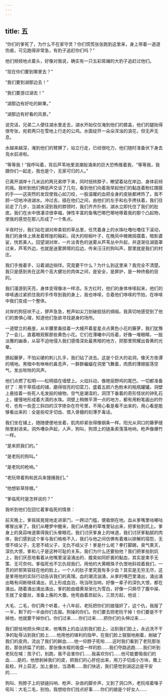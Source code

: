 ```yaml
---
---
---
```

title: 五
---




“你们的爹死了，为什么不在家守灵？你们慌慌张张跑到这里来，身上带着一道道伤痕，可见跑得非常急，有豹子追赶你们吗？”

他们频频地点着头，好像对我说，确实有一只五彩斑斓的大豹子追赶过他们。

“现在你们要到哪里去？”

“我们要到湖那边去！”

“我们要游过湖去！”

“湖那边有好吃的鲜果。”

“湖那边有好看的风景。”

说完话，兄弟二人便往湖水里走去，湖水开始仅仅淹到他们的膝盖，他们的腿抬得很夸张，宛若两只在雪地上行走的公鸡。水面绽开一朵朵浑浊的浪花，但无声无息。

水越来越深，淹到他们的臂膊了，站立行走，已经很吃力，他们随时准备伏下身去凫水前进啦。

“等等我！”我呼叫着，背后芦苇地里浪潮般涌来的巨大恐怖推着我，“等等我，我跟你们一起走，我也是个，无家可归的人。”

已离开湖岸十几米远的两兄弟停下来，同时扭转脖子，瞭望着站在岸边、身体前倾的我。我听到他们俩低声交谈了几句，看到他们向着我举起他们的黏连着粉红蹼膜的手——这突然的发现使我心如刀绞，一股温暖的血把全身的皮肤都烤热了。我不顾一切地冲进湖水。冲过去，插在他们之间，由他们的左手和右手搀扶着，我们往前走了几步，当湖水浸到我的脖颈时，我们齐齐扑倒，湖水立即托住了我们的肚皮。我们在水中很凄凉很幸福，弹性丰富的鱼嘴巴唧巴唧地啄着我的那个凸起物，使我的感觉在那儿形成了一个焦点。

半夜时分，我们站在湖对岸柔软的草丛里，任凭着身上的水珠吐噜吐噜往下滚动，我们的身体上焕发着辉煌的釉彩。阔大的棕榈叶子，在晚风中微微摇摆着，暗影婆娑，恍若美人。回望湖对岸，一片淡青色的迷雾从芦苇丛中升起，并逐渐往湖面罩过来，芦苇外边，也就是迷雾屏障的后边，传来汪汪的狗叫声，那里就是我们的村庄。

我们手挽着手，沿着湖边徜徉。究竟要干什么？为什么到这里来？我完全不清楚。我只是感到夹在这两个高大健壮的肉体之间，是安全，是屏护，是一种终极的目的。

我们漫游到天亮，身体变得像冰一样凉。东方红时，他们的身体哆嗦起来，他们的哆嗦通过紧抓住我的手传导到我的身上，我也哆嗦，合着他们哆嗦的节拍，在哆嗦中我们变成一个整体。

对岸的狗狂吠不止，锣声急急，枪声如尖刀划破挺括的绸缎。我真切地感受到了他们的畏惧心理，知道他们急欲寻找避身的场所。

一道壁立的悬崖，从半腰里垂挂着一大幔开着星星点点黄色小花的藤萝，我们犹豫了一会儿，直着眼观察那些黄色小花。它们在薄曦中闪烁着，好像一堆眼睛，一股淡雅的幽香，从容不迫地侵入我们感情深处最黑暗的地方，把那里照耀出昏黄的光晕。

撩起藤萝，不怕尖硬的刺儿扎手，我们钻了进去。这是个巨大的岩洞，像天方夜谭的境地。黑暗中有咻咻的鼻息声，一群群蝙蝠在洞里飞舞着，肉质的薄翅振荡空气，发出咝咝的风声。

他们点燃了松明——松明插在墙壁上。火焰抖动，像艳丽野鸡的尾巴。一切都准备好了：用干草搭成的铺，磨得锃亮的切菜刀，盛着五颜六色粉末的瓶瓶罐罐。洞壁上悬挂着一些死人毛发般的植物，空气是潮湿的，洞顶下垂着的奇形怪状的钟乳石上，缓慢地形成着大滴的水珠。洞壁上稍微平滑一点的地方，都有用粉笔画出的符号，也有一些歪三斜四的汉字掺杂在符号里，不用心看是看不出来的，用心看是能够看出来的：全是些咬牙切齿、恨入骨髓的刻薄歹毒话。

我们坐在铺上，随随便便地坐着，肌肉却紧张得像钢条一样。阳光从洞口的藤萝缝隙里射进来。洞外嘈杂声起，人声，狗叫，狗颈上的链条索落落地响，枪声像爆竹一样。

“是来抓我们的。”

“是老阮的狗叫。”

“是老阮的枪响。”

“老阮带着狗和民兵来搜捕我们。”

“他想斩草除根。”

“爹临死时是怎样说的？”

我听到他们在回忆着爹临死的情景：

前天晚上，爹摇摇晃晃地走进家门，一跨过门槛，便栽倒在地。血从爹嘴里咕嘟咕嘟冒出来了。我们从睡梦中醒来，我们从栖身的草堆里钻出来，把爹抬到炕上。爹身上的臭蒜味道熏得我们头晕眼花。我们讨厌爹身上的味道，我们讨厌爹黏腻的肉体，我们感到这个爹与我们格格不入，我们与他之间仿佛有着难以排解的宿怨，无恨不结父子，无恩不结父子，无仇不结父子！爹是什么呢？拳打脚踢，臭气熏天，深仇大恨，爹和儿子是这种可耻的关系，我们为什么还要抬他？我们把爹抬到炕上，我们厌恶地看着从他嘴里滚滚涌出的、腥臭如同虾酱的黏血，其实是束手无策、无可奈何。爹临死也不忘仇视我们，用他的大黄眼珠子仇恨地斜视着我们，一贯的奸邪笑容挂在他的脸上。一个人的肚子里究竟有多少血？其实是无穷无尽，这是爹用他的实际行动告诉我们的真理。血的潮流汹涌，从爹的嘴巴里涌出，涌出涌出略有间断继续涌出，炕上形成血泊，咣当咣当响，好像一辈子的深仇大恨，都在涌出。随着涌出涌出涌出，爹的脸由蜡黄渐渐化为雪白，好像一只屙尽了腹中屎、生就了全腹丝，准备上蔟的大蚕。他弯曲着昂起头，三昂方起，他说：

大毛、二毛，你们两个听着，十八年前，老阮把你们的娘强奸了，这个仇，我报了一半，剩下的一半由你们去报。狗操的你们。你们要去把老阮干掉！你们要是不干掉他，他就要干掉你们。你们过来……你们过来……把你们的头伸过来……

我们胆怯地把头伸过来，他嘴唇上的血沾到我们脸上，沾到我们脸上，永远洗不干净的耻辱沾到我们脸上……他用他的锋利的指甲，在我们脸上狠狠地剐着，剐破了我们的皮肉，流出了我们的鲜血……他一仰脖子死啦……这时我们看到了老阮那张脸，那张挤扁了的脸，那张像水蛭的吸盘一样的脸……我们夺路逃跑……我们听到老阮在喊：孩子们，别跑，我不会害你们……我喜欢你们……他可能要吸我们的血……是的，他想剥掉我们的皮，把我们的心肝挖出来，用刀子切成小方块，撒上盐粒，拌上蒜泥，加上姜丝，当酒肴……我们快逃，我们感觉到湖这边是平安的……

狗叫、狗脖子上的锁链抖响、枪声、杂沓的脚步声，又到了洞口外，老阮哑着嗓子吼叫：大毛二毛，别怕，我想给你们找点好事……你们的娘是个好女人……